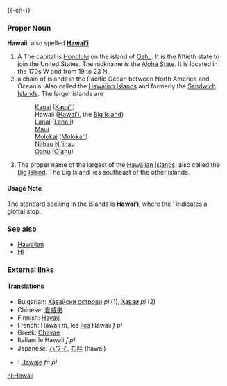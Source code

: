 {{wikipedia}}
{{-en-}}

===Proper Noun===
'''Hawaii''', also spelled '''[[Hawai'i]]'''
#A {{USstate}}  The capital is [[Honolulu]] on the island of [[Oahu]].  It is the fiftieth state to join the United States.  The nickname is the [[Aloha State]].  It is located in the 170s W and from 19 to 23 N.
# a chain of islands in the Pacific Ocean between North America and Oceania.  Also called the [[Hawaiian Islands]] and formerly the [[Sandwich Islands]].  The larger islands are
#:[[Kauai]] ([[Kaua'i]])
#:Hawaii ([[Hawai'i]], the [[Big Island]])
#:[[Lanai]] ([[Lana'i]])
#:[[Maui]]
#:[[Molokai]] ([[Moloka'i]])
#:[[Niihau]] [[Ni'ihau]]
#:[[Oahu]] ([[O'ahu]])
# The proper name of the largest of the [[Hawaiian Islands]], also called the [[Big Island]].  The Big Island lies southeast of the other islands.

====Usage Note====
The standard spelling in the islands is '''Hawai'i''', where the ' indicates a glottal stop.

===See also===
*[[Hawaiian]]
*[[HI]]
===External links===
{{pedialite}}

====Translations====
*Bulgarian: [[Хавайски острови]] ''pl'' (1), [[Хаваи]] ''pl'' (2)
*Chinese: [[夏威夷]]
*Finnish: [[Havaiji]]
*French: Hawaii ''m'', les [[îles]] Hawaii ''f pl''
*Greek: [[Chavae]]
*Italian: le Hawaii ''f pl''
*Japanese: [[ハワイ]], [[布哇]] (hawai)
*{{pl}}: [[Hawaje]] ''fn pl''

[[nl:Hawaii]]